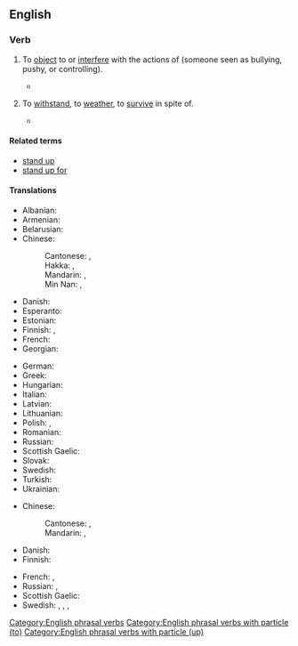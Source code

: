 ==English==

===Verb===
{{en-verb|head=[[stand up]] [[to]]|stand<,,stood> up to}}

# {{lb|en|transitive}} To [[object]] to or [[interfere]] with the actions of (someone seen as bullying, pushy, or controlling).
#: {{ux|en|If anyone '''stood up to''' him, I bet he'd back down.}}
#* {{quote-journal|en|date=2020 July 15|author=Christian Wolmar|title=J'Accuse...! A letter to Prime Minister Boris Johnson|journal=Rail|pages=50-51|text=He stated flatly that he could not run his airline with the middle seats unoccupied, as it was simply uneconomic. Actually, he probably could, but he '''stood up to''' the Government and ministers wilted and simply acquiesced. We needed some strong figure in the [rail] industry to '''stand up to''' government, but there has been no one to knock on number 10's door and argue the case.}}
# {{lb|en|transitive}} To [[withstand]], to [[weather]], to [[survive]] in spite of.
#: {{ux|en|The paint looks good, but I don't know if it will '''stand up to''' years of weather.}}
#* {{quote-journal|en|year=1962|month=March|title=The New Year Freeze-up on British Railways|journal=Modern Railways|page=158|text=Overhead electric equipment generally '''stood up well both to''' the weight of vertically falling snow and '''to''' the effects of snow on contact wires; [...].}}

====Related terms====
* [[stand up]]
* [[stand up for]]

====Translations====
{{trans-top|object or interfere}}
* Albanian: {{t-needed|sq}}
* Armenian: {{t-needed|hy}}
* Belarusian: {{t-needed|be}}
* Chinese:
*: Cantonese: {{t|yue|面對|sc=Hant}}, {{t|yue|面对|tr=min6 deoi3|sc=Hant}}
*: Hakka: {{t|hak|面對|sc=Hans}}, {{t|hak|面对|tr=mien-tui|sc=Hans}}
*: Mandarin: {{t+|cmn|面對|sc=Hani}}, {{t+|cmn|面对|tr=miànduì|sc=Hani}}
*: Min Nan: {{t+|nan|面對|sc=Hans}}, {{t|nan|面对|tr=bīn-tùi / biān-tùi|sc=Hans}}
* Danish: {{t-needed|da}}
* Esperanto: {{t-needed|eo}}
* Estonian: {{t-needed|et}}
* Finnish: {{t|fi|[[nousta]] [[vastaan]]}}, {{t+|fi|vastustaa}}
* French: {{t+|fr|tenir tête}}
* Georgian: {{t-needed|ka}}
{{trans-mid}}
* German: {{t-needed|de}}
* Greek: {{t-needed|el}}
* Hungarian: {{t-needed|hu}}
* Italian: {{t|it|tenere testa}}
* Latvian: {{t-needed|lv}}
* Lithuanian: {{t-needed|lt}}
* Polish: {{t|pl|stawiać czoła|impf}}, {{t|pl|stawić czoła|pf}}
* Romanian: {{t-needed|ro}}
* Russian: {{t-needed|ru}}
* Scottish Gaelic: {{t|gd|cum ri}}
* Slovak: {{t-needed|sk}}
* Swedish: {{t+|sv|stå emot}}
* Turkish: {{t-needed|tr}}
* Ukrainian: {{t-needed|uk}}
{{trans-bottom}}

{{trans-top|withstand}}
* Chinese:
*: Cantonese: {{t|yue|經得起|sc=Hant}}, {{t|yue|经得起|tr=ging1 dak1 hei2|sc=Hant}}
*: Mandarin: {{t+|cmn|經得起|sc=Hani}}, {{t+|cmn|经得起|tr=jīngdeqǐ|sc=Hani}}
* Danish: {{t-needed|da}}
* Finnish: {{t+|fi|kestää}}
{{trans-mid}}
* French: {{t+|fr|tenir}}, {{t+|fr|supporter}}
* Russian: {{t+|ru|выде́рживать}}, {{t+|ru|выносить}}
* Scottish Gaelic: {{t|gd|cum ri}}
* Swedish: {{t+|sv|tåla}}, {{t+|sv|stå emot}}, {{t|sv|stå pall för}}, {{t+|sv|hålla för}}
{{trans-bottom}}

[[Category:English phrasal verbs]]
[[Category:English phrasal verbs with particle (to)]]
[[Category:English phrasal verbs with particle (up)]]
